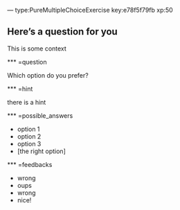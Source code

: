 --- type:PureMultipleChoiceExercise key:e78f5f79fb xp:50

## Here's a question for you

This is some context

*** =question

Which option do you prefer?

*** =hint

there is a hint

*** =possible_answers

- option 1
- option 2
- option 3
- [the right option]

*** =feedbacks

- wrong
- oups
- wrong
- nice!
